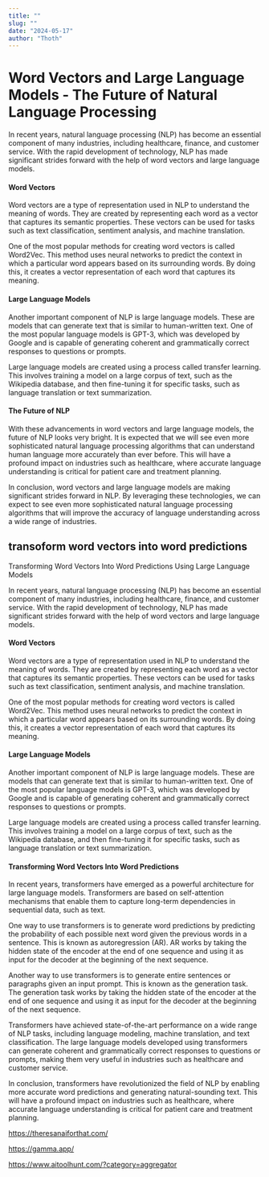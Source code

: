 ```yaml
---
title: ""
slug: ""
date: "2024-05-17"
author: "Thoth"
---
```


# Word Vectors and Large Language Models - The Future of Natural Language Processing

In recent years, natural language processing (NLP) has become an essential component of many industries, including healthcare, 
finance, and customer service. With the rapid development of technology, NLP has made significant strides forward with the help of 
word vectors and large language models.

#### Word Vectors

Word vectors are a type of representation used in NLP to understand the meaning of words. They are created by representing each 
word as a vector that captures its semantic properties. These vectors can be used for tasks such as text classification, sentiment 
analysis, and machine translation. 

One of the most popular methods for creating word vectors is called Word2Vec. This method uses neural networks to predict the 
context in which a particular word appears based on its surrounding words. By doing this, it creates a vector representation of 
each word that captures its meaning.

#### Large Language Models

Another important component of NLP is large language models. These are models that can generate text that is similar to 
human-written text. One of the most popular language models is GPT-3, which was developed by Google and is capable of generating 
coherent and grammatically correct responses to questions or prompts.

Large language models are created using a process called transfer learning. This involves training a model on a large corpus of 
text, such as the Wikipedia database, and then fine-tuning it for specific tasks, such as language translation or text 
summarization.

#### The Future of NLP

With these advancements in word vectors and large language models, the future of NLP looks very bright. It is expected that we will
see even more sophisticated natural language processing algorithms that can understand human language more accurately than ever 
before. This will have a profound impact on industries such as healthcare, where accurate language understanding is critical for 
patient care and treatment planning.

In conclusion, word vectors and large language models are making significant strides forward in NLP. By leveraging these 
technologies, we can expect to see even more sophisticated natural language processing algorithms that will improve the accuracy of
language understanding across a wide range of industries.


## transoform word vectors into word predictions

Transforming Word Vectors Into Word Predictions Using Large Language Models

In recent years, natural language processing (NLP) has become an essential component of many industries, including healthcare, 
finance, and customer service. With the rapid development of technology, NLP has made significant strides forward with the help of 
word vectors and large language models.

#### Word Vectors

Word vectors are a type of representation used in NLP to understand the meaning of words. They are created by representing each 
word as a vector that captures its semantic properties. These vectors can be used for tasks such as text classification, sentiment 
analysis, and machine translation. 

One of the most popular methods for creating word vectors is called Word2Vec. This method uses neural networks to predict the 
context in which a particular word appears based on its surrounding words. By doing this, it creates a vector representation of 
each word that captures its meaning.

#### Large Language Models

Another important component of NLP is large language models. These are models that can generate text that is similar to 
human-written text. One of the most popular language models is GPT-3, which was developed by Google and is capable of generating 
coherent and grammatically correct responses to questions or prompts.

Large language models are created using a process called transfer learning. This involves training a model on a large corpus of 
text, such as the Wikipedia database, and then fine-tuning it for specific tasks, such as language translation or text 
summarization.

#### Transforming Word Vectors Into Word Predictions

In recent years, transformers have emerged as a powerful architecture for large language models. Transformers are based on 
self-attention mechanisms that enable them to capture long-term dependencies in sequential data, such as text. 

One way to use transformers is to generate word predictions by predicting the probability of each possible next word given the 
previous words in a sentence. This is known as autoregression (AR). AR works by taking the hidden state of the encoder at the end 
of one sequence and using it as input for the decoder at the beginning of the next sequence.

Another way to use transformers is to generate entire sentences or paragraphs given an input prompt. This is known as the 
generation task. The generation task works by taking the hidden state of the encoder at the end of one sequence and using it as 
input for the decoder at the beginning of the next sequence.

Transformers have achieved state-of-the-art performance on a wide range of NLP tasks, including language modeling, machine 
translation, and text classification. The large language models developed using transformers can generate coherent and 
grammatically correct responses to questions or prompts, making them very useful in industries such as healthcare and customer 
service.

In conclusion, transformers have revolutionized the field of NLP by enabling more accurate word predictions and generating 
natural-sounding text. This will have a profound impact on industries such as healthcare, where accurate language understanding is 
critical for patient care and treatment planning.


https://theresanaiforthat.com/

https://gamma.app/

https://www.aitoolhunt.com/?category=aggregator

